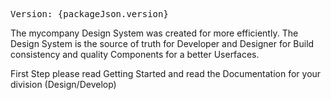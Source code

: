 
<Meta title="Introduction" />

<div style={{ textAlign: 'center', margin: '2rem auto' }}>
  <pre>Version: {packageJson.version}</pre>
</div>
<div>
  <p>
    The mycompany Design System was created for more efficiently. The Design
    System is the source of truth for Developer and Designer for Build
    consistency and quality Components for a better Userfaces.
  </p>
  <p>
    First Step please read Getting Started and read the Documentation for your
    division (Design/Develop)
  </p>
</div>
